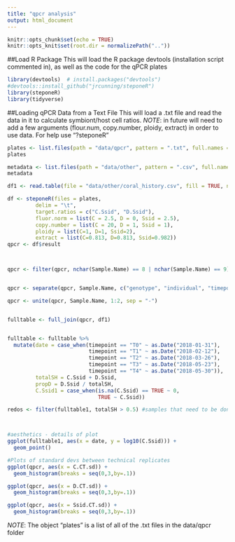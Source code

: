 ```yaml
---
title: "qpcr analysis"
output: html_document
---
```


```r
knitr::opts_chunk$set(echo = TRUE)
knitr::opts_knit$set(root.dir = normalizePath(".."))
```

##Load R Package
This will load the R package devtools (installation script commented in), as well as the code for the qPCR plates
```r
library(devtools)  # install.packages("devtools")
#devtools::install_github("jrcunning/steponeR")
library(steponeR)
library(tidyverse)
```

##Loading qPCR Data from a Text File
This will load a .txt file and read the data in it to calculate symbiont/host cell ratios. *NOTE*: in future will need to add a few arguments (flour.num, copy.number, ploidy, extract) in order to use data. For help use "?steponeR"
```r
plates <- list.files(path = "data/qpcr", pattern = ".txt", full.names = TRUE)
plates

metadata <- list.files(path = "data/other", pattern = ".csv", full.names = TRUE)
metadata

df1 <- read.table(file = "data/other/coral_history.csv", fill = TRUE, nrows = 126, header = T, sep = ",") #creates a dataframe of the coral metadata from a csv file

df <- steponeR(files = plates, 
         delim = "\t", 
         target.ratios = c("C.Ssid", "D.Ssid"), 
         fluor.norm = list(C = 2.5, D = 0, Ssid = 2.5),
         copy.number = list(C = 20, D = 1, Ssid = 1),
         ploidy = list(C=1, D=1, Ssid=2),
         extract = list(C=0.813, D=0.813, Ssid=0.982))
qpcr <- df$result



qpcr <- filter(qpcr, nchar(Sample.Name) == 8 | nchar(Sample.Name) == 9) #filters out the NTC and positive controls


qpcr <- separate(qpcr, Sample.Name, c("genotype", "individual", "timepoint"), sep = "-")

qpcr <- unite(qpcr, Sample.Name, 1:2, sep = "-")


fulltable <- full_join(qpcr, df1)


fulltable <- fulltable %>%
  mutate(date = case_when(timepoint == "T0" ~ as.Date("2018-01-31"),
                          timepoint == "T1" ~ as.Date("2018-02-12"),
                          timepoint == "T2" ~ as.Date("2018-03-26"),
                          timepoint == "T3" ~ as.Date("2018-05-23"),
                          timepoint == "T4" ~ as.Date("2018-05-30")),
         totalSH = C.Ssid + D.Ssid,
         propD = D.Ssid / totalSH,
         C.Ssid1 = case_when(is.na(C.Ssid) == TRUE ~ 0,
                             TRUE ~ C.Ssid))

redos <- filter(fulltable1, totalSH > 0.5) #samples that need to be done due to high S/H cell ratios



#aesthetics - details of plot
ggplot(fulltable1, aes(x = date, y = log10(C.Ssid))) +
  geom_point()

#Plots of standard devs between technical replicates
ggplot(qpcr, aes(x = C.CT.sd)) +
  geom_histogram(breaks = seq(0,3,by=.1))

ggplot(qpcr, aes(x = D.CT.sd)) +
  geom_histogram(breaks = seq(0,3,by=.1))

ggplot(qpcr, aes(x = Ssid.CT.sd)) +
  geom_histogram(breaks = seq(0,3,by=.1))

```
*NOTE*: The object "plates" is a list of all of the .txt files in the data/qpcr folder



